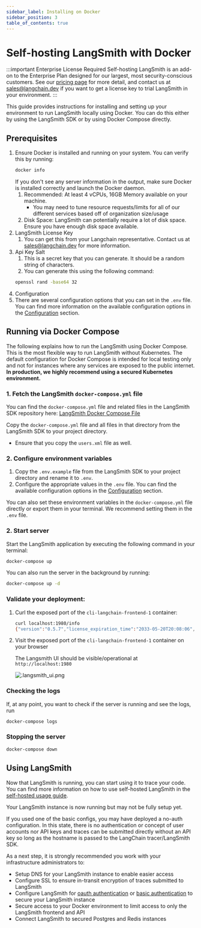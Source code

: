 ```yaml
---
sidebar_label: Installing on Docker
sidebar_position: 3
table_of_contents: true
---
```


# Self-hosting LangSmith with Docker

:::important Enterprise License Required
Self-hosting LangSmith is an add-on to the Enterprise Plan designed for our largest, most security-conscious customers. See our [pricing page](https://www.langchain.com/pricing) for more detail, and contact us at sales@langchain.dev if you want to get a license key to trial LangSmith in your environment.
:::

This guide provides instructions for installing and setting up your environment to run LangSmith locally using Docker. You can do this either by using the LangSmith SDK or by using Docker Compose directly.

## Prerequisites

1. Ensure Docker is installed and running on your system. You can verify this by running:
   ```bash
   docker info
   ```
   If you don't see any server information in the output, make sure Docker is installed correctly and launch the Docker daemon.
   1. Recommended: At least 4 vCPUs, 16GB Memory available on your machine.
      - You may need to tune resource requests/limits for all of our different services based off of organization size/usage
   1. Disk Space: LangSmith can potentially require a lot of disk space. Ensure you have enough disk space available.
1. LangSmith License Key
   1. You can get this from your Langchain representative. Contact us at sales@langchain.dev for more information.
1. Api Key Salt
   1. This is a secret key that you can generate. It should be a random string of characters.
   1. You can generate this using the following command:
   ```bash
   openssl rand -base64 32
   ```
1. Configuration
1. There are several configuration options that you can set in the `.env` file. You can find more information on the available configuration options in the [Configuration](/self_hosting/configuration) section.

## Running via Docker Compose

The following explains how to run the LangSmith using Docker Compose. This is the most flexible way to run LangSmith without Kubernetes. The default configuration for Docker Compose is intended for local testing only and not for instances where any services are exposed to the public internet. <b>In production, we highly recommend using a secured Kubernetes environment.</b>

### 1. Fetch the LangSmith `docker-compose.yml` file

You can find the `docker-compose.yml` file and related files in the LangSmith SDK repository here: [<u>LangSmith Docker Compose File</u>](https://github.com/langchain-ai/langsmith-sdk/blob/main/python/langsmith/cli/docker-compose.yaml)

Copy the `docker-compose.yml` file and all files in that directory from the LangSmith SDK to your project directory.

- Ensure that you copy the `users.xml` file as well.

### 2. Configure environment variables

1. Copy the `.env.example` file from the LangSmith SDK to your project directory and rename it to `.env`.
1. Configure the appropriate values in the `.env` file. You can find the available configuration options in the [Configuration](/self_hosting/configuration) section.

You can also set these environment variables in the `docker-compose.yml` file directly or export them in your terminal. We recommend setting them in the `.env` file.

### 2. Start server

Start the LangSmith application by executing the following command in your terminal:

```bash
docker-compose up
```

You can also run the server in the background by running:

```bash
docker-compose up -d
```

### Validate your deployment:

1. Curl the exposed port of the `cli-langchain-frontend-1` container:

   ```bash
   curl localhost:1980/info
   {"version":"0.5.7","license_expiration_time":"2033-05-20T20:08:06","batch_ingest_config":{"scale_up_qsize_trigger":1000,"scale_up_nthreads_limit":16,"scale_down_nempty_trigger":4,"size_limit":100,"size_limit_bytes":20971520}}
   ```

1. Visit the exposed port of the `cli-langchain-frontend-1` container on your browser

   The Langsmith UI should be visible/operational at `http://localhost:1980`

   ![.langsmith_ui.png](../static/langsmith_ui.png)

### Checking the logs

If, at any point, you want to check if the server is running and see the logs, run

```bash
docker-compose logs
```

### Stopping the server

```bash
docker-compose down
```

## Using LangSmith

Now that LangSmith is running, you can start using it to trace your code. You can find more information on how to use self-hosted LangSmith in the [self-hosted usage guide](/self_hosting/usage).

Your LangSmith instance is now running but may not be fully setup yet.

If you used one of the basic configs, you may have deployed a no-auth configuration.
In this state, there is no authentication or concept of user accounts nor API keys and traces can be submitted directly without an API key so long as the hostname is passed to the LangChain tracer/LangSmith SDK.

As a next step, it is strongly recommended you work with your infrastructure administrators to:

- Setup DNS for your LangSmith instance to enable easier access
- Configure SSL to ensure in-transit encryption of traces submitted to LangSmith
- Configure LangSmith for [oauth authentication](/self_hosting/configuration/sso) or [basic authentication](/self_hosting/configuration/basic_auth) to secure your LangSmith instance
- Secure access to your Docker environment to limit access to only the LangSmith frontend and API
- Connect LangSmith to secured Postgres and Redis instances
